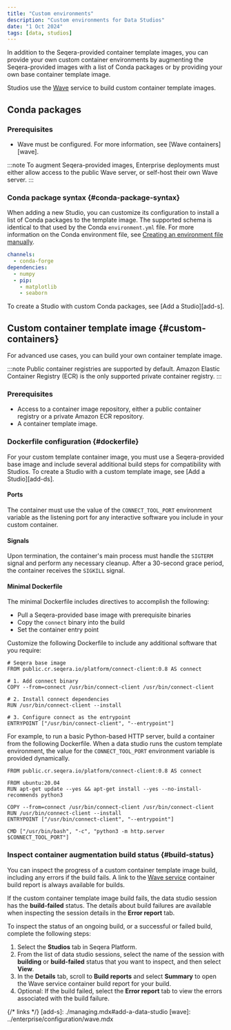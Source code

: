 ```yaml
---
title: "Custom environments"
description: "Custom environments for Data Studios"
date: "1 Oct 2024"
tags: [data, studios]
---
```


In addition to the Seqera-provided container template images, you can provide your own custom container environments by augmenting the Seqera-provided images with a list of Conda packages or by providing your own base container template image.

Studios use the [Wave][wave-home] service to build custom container template images.

## Conda packages

### Prerequisites

- Wave must be configured. For more information, see [Wave containers][wave].
 
 :::note
 To augment Seqera-provided images, Enterprise deployments must either allow access to the public Wave server, or self-host their own Wave server.
 :::

### Conda package syntax {#conda-package-syntax}

When adding a new Studio, you can customize its configuration to install a list of Conda packages to the template image. The supported schema is identical to that used by the Conda `environment.yml` file. For more information on the Conda environment file, see [Creating an environment file manually][env-manually].

```yaml title="Example environment.yml file"
channels:
  - conda-forge
dependencies:
  - numpy
  - pip:
    - matplotlib
    - seaborn
```

To create a Studio with custom Conda packages, see [Add a Studio][add-s].

## Custom container template image {#custom-containers}

For advanced use cases, you can build your own container template image.

:::note
Public container registries are supported by default. Amazon Elastic Container Registry (ECR) is the only supported private container registry.
:::

### Prerequisites

- Access to a container image repository, either a public container registry or a private Amazon ECR repository.
- A container template image.

### Dockerfile configuration {#dockerfile}

For your custom template container image, you must use a Seqera-provided base image and include several additional build steps for compatibility with Studios. To create a Studio with a custom template image, see [Add a Studio][add-ds].

#### Ports

The container must use the value of the `CONNECT_TOOL_PORT` environment variable as the listening port for any interactive software you include in your custom container.

#### Signals

Upon termination, the container's main process must handle the `SIGTERM` signal and perform any necessary cleanup. After a 30-second grace period, the container receives the `SIGKILL` signal.

#### Minimal Dockerfile

The minimal Dockerfile includes directives to accomplish the following:

- Pull a Seqera-provided base image with prerequisite binaries
- Copy the `connect` binary into the build
- Set the container entry point

Customize the following Dockerfile to include any additional software that you require:

```docker title="Minimal Dockerfile"
# Seqera base image
FROM public.cr.seqera.io/platform/connect-client:0.8 AS connect

# 1. Add connect binary
COPY --from=connect /usr/bin/connect-client /usr/bin/connect-client

# 2. Install connect dependencies
RUN /usr/bin/connect-client --install

# 3. Configure connect as the entrypoint
ENTRYPOINT ["/usr/bin/connect-client", "--entrypoint"]
```

For example, to run a basic Python-based HTTP server, build a container from the following Dockerfile. When a data studio runs the custom template environment, the value for the `CONNECT_TOOL_PORT` environment variable is provided dynamically.

```docker title="Example Dockerfile with Python HTTP server"
FROM public.cr.seqera.io/platform/connect-client:0.8 AS connect

FROM ubuntu:20.04
RUN apt-get update --yes && apt-get install --yes --no-install-recommends python3

COPY --from=connect /usr/bin/connect-client /usr/bin/connect-client
RUN /usr/bin/connect-client --install
ENTRYPOINT ["/usr/bin/connect-client", "--entrypoint"]

CMD ["/usr/bin/bash", "-c", "python3 -m http.server $CONNECT_TOOL_PORT"]
```

### Inspect container augmentation build status {#build-status}

You can inspect the progress of a custom container template image build, including any errors if the build fails. A link to the [Wave service][wave-home] container build report is always available for builds.

If the custom container template image build fails, the data studio session has the **build-failed** status. The details about build failures are available when inspecting the session details in the **Error report** tab.

To inspect the status of an ongoing build, or a successful or failed build, complete the following steps:

1. Select the **Studios** tab in Seqera Platform.
1. From the list of data studio sessions, select the name of the session with **building** or **build-failed** status that you want to inspect, and then select **View**.
1. In the **Details** tab, scroll to **Build reports** and select **Summary** to open the Wave service container build report for your build.
1. Optional: If the build failed, select the **Error report** tab to view the errors associated with the build failure.

{/* links */}
[add-s]: ./managing.mdx#add-a-data-studio
[wave]: ../enterprise/configuration/wave.mdx

[wave-home]: https://seqera.io/wave/
[env-manually]: https://docs.conda.io/projects/conda/en/latest/user-guide/tasks/manage-environments.html#creating-an-environment-file-manually
